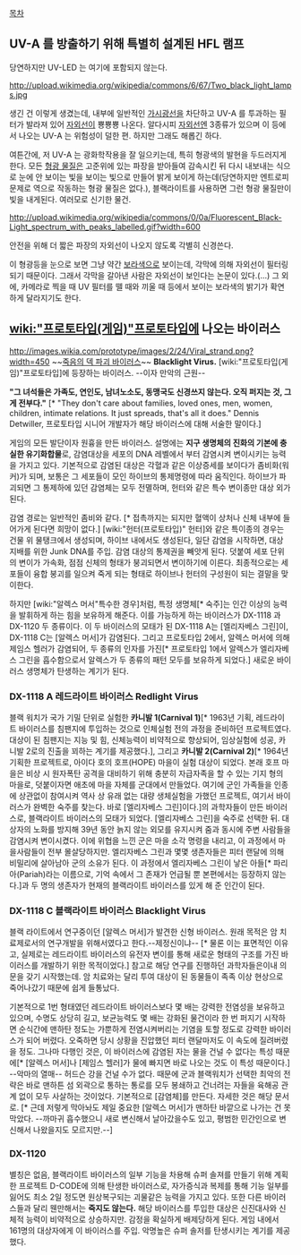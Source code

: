 [[목차]]

== UV-A 를 방출하기 위해 특별히 설계된 HFL 램프 ==
당연하지만 UV-LED 는 여기에 포함되지 않는다. 

http://upload.wikimedia.org/wikipedia/commons/6/67/Two_black_light_lamps.jpg

생긴 건 이렇게 생겼는데, 내부에 일반적인 [[가시광선]]을 차단하고 UV-A 를 투과하는 필터가 발라져 있어 [[자외선]]이 뿅뿅뿅 나온다. 알다시피 [[자외선]]엔 3종류가 있으며 이 등에서 나오는 UV-A 는 위험성이 덜한 편. 하지만 그래도 해롭긴 하다.

여튼간에, 저 UV-A 는 광화학작용을 잘 일으키는데, 특히 형광색의 발현을 두드러지게 한다. 모든 [[형광 물질]]은 고준위에 있는 파장을 받아들여 감속시킨 뒤 다시 내보내는 식으로 눈에 안 보이는 빛을 보이는 빛으로 만들어 밝게 보이게 하는데(당연하지만 엔트로피 문제로 역으로 작동하는 형광 물질은 없다.), 블랙라이트를 사용하면 그런 형광 물질만이 빛을 내게된다. 여러모로 신기한 물건.

http://upload.wikimedia.org/wikipedia/commons/0/0a/Fluorescent_Black-Light_spectrum_with_peaks_labelled.gif?width=600

안전을 위해 더 짧은 파장의 자외선이 나오지 않도록 각별히 신경쓴다. 

이 형광등을 눈으로 보면 그냥 약간 [[보라색]]으로 보이는데, 각막에 의해 자외선이 필터링되기 때문이다. 그래서 각막을 갈아낸 사람은 자외선이 보인다는 논문이 있다.(...) 그 외에, 카메라로 찍을 때 UV 필터를 뗄 때와 끼울 때 등에서 보이는 보라색의 밝기가 확연하게 달라지기도 한다.

== [[wiki:"프로토타입(게임)"프로토타입]]에 나오는 바이러스 ==

http://images.wikia.com/prototype/images/2/24/Viral_strand.png?width=450
~~[[죽음의 덱 파괴 바이러스]]~~
'''Blacklight Virus.'''
[wiki:"프로토타입(게임)"프로토타입]에 등장하는 바이러스. --이자 만악의 근원--

'''"그 녀석들은 가족도, 연인도, 남녀노소도, 동맹국도 신경쓰지 않는다. 오직 퍼지는 것, 그게 전부다."''' [* "They don't care about families, loved ones, men, women, children, intimate relations. It just spreads, that's all it does." Dennis Detwiller, 프로토타입 시니어 개발자가 해당 바이러스에 대해 서술한 말이다.]

게임의 모든 발단이자 원흉을 만든 바이러스. 
설명에는 '''지구 생명체의 진화의 기본에 충실한 유기화합물'''로, 감염대상을 세포의 DNA 레벨에서 부터 감염시켜 변이시키는 능력을 가지고 있다. 기본적으로 감염된 대상은 각혈과 같은 이상증세를 보이다가 좀비화(워커)가 되며, 보통은 그 세포들이 모인 하이브의 통제명령에 따라 움직인다. 하이브가 파괴되면 그 통제하에 있던 감염체는 모두 전멸하며, 헌터와 같은 특수 변이종만 대상 외가 된다. 

감염 경로는 일반적인 좀비와 같다. [* 접촉까지는 되지만 혈액이 상처나 신체 내부에 들어가게 된다면 희망이 없다.]  [wiki:"헌터(프로토타입)" 헌터]와 같은 특이종의 경우는 건물 위 물탱크에서 생성되며, 하이브 내에서도 생성된다, 일단 감염을 시작하면, 대상 지배를 위한 Junk DNA를 주입. 감염 대상의 통제권을 빼앗게 된다. 덧붙여 세포 단위의 변이가 가속화, 점점 신체의 형태가 붕괴되면서 변이하기에 이른다. 최종적으로는 세포들이 융합 붕괴를 일으켜 죽게 되는 형태로 하이브나 헌터의 구성원이 되는 결말을 맞이한다.

하지만 [wiki:"알렉스 머서"특수한 경우]처럼, 특정 생명체[* 숙주]는 인간 이상의 능력을 발휘하게 하는 힘을 보유하게 해준다. 이를 가능하게 하는 바이러스가 DX-1118 과 DX-1120 두 종류이다. 이 두 바이러스의 모태가 된 DX-1118 A는 [엘리자베스 그린]이, DX-1118 C는 [알렉스 머서]가 감염된다. 그리고 프로토타입 2에서, 알렉스 머서에 의해 제임스 헬러가 감염되어, 두 종류의 인자를 가진[* 프로토타입 1에서 알렉스가 엘리자베스 그린을 흡수함으로서 알렉스가 두 종류의 패턴 모두를 보유하게 되었다.] 새로운 바이러스 생명체가 탄생하는 계기가 된다. 

=== DX-1118 A 레드라이트 바이러스 Redlight Virus ===

블랙 워치가 국가 기밀 단위로 실험한 '''카니발 1(Carnival 1)'''[* 1963년 기획, 레드라이트 바이러스를 침팬지에 투입하는 것으로 인체실험 전의 과정을 준비하던 프로젝트였다. 대상이 된 침팬지는 지능 및 힘, 신체능력이 비약적으로 향상되어, 임상실험에 성공, 카니발 2로의 진출을 꾀하는 계기를 제공했다.], 그리고 '''카니발 2(Carnival 2)'''[* 1964년 기획한 프로젝트로, 아이다 호의 호프(HOPE) 마을이 실험 대상이 되었다. 본래 호프 마을은 비상 시 원자폭탄 공격을 대비하기 위해 충분히 자급자족을 할 수 있는 기지 형의 마을로, 덧붙이자면 애초에 마을 자체를 군대에서 만들었다. 여기에 군인 가족들을 인종에 상관없이 참여시켜 역사 상 유래 없는 대량 생체실험을 가했던 프로젝트, 여기서 바이러스가 완벽한 숙주를 찾는다. 바로 [엘리자베스 그린]이다.]의 과학자들이 만든 바이러스로, 블랙라이트 바이러스의 모태가 되었다. [엘리자베스 그린]을 숙주로 선택한 뒤. 대상자의 노화를 방지해 39년 동안 늙지 않는 외모를 유지시켜 줌과 동시에 주변 사람들을 감염시켜 변이시켰다. 이에 위협을 느낀 군은 마을 소각 명령을 내리고, 이 과정에서 마을사람들이 전부 몰살당하지만. 엘리자베스 그린과 몇몇 생존자들은 피터 랜달에 의해 비밀리에 살아남아 군의 소유가 된다. 이 과정에서 엘리자베스 그린이 낳은 아들[* 파리아(Pariah)라는 이름으로, 기억 속에서 그 존재가 언급될 뿐 본편에서는 등장하지 않는다.]과 두 명의 생존자가 현재의 블랙라이트 바이러스를 있게 해 준 인간이 된다. 

=== DX-1118 C 블랙라이트 바이러스 Blacklight Virus ===

블랙 라이트에서 연구중이던 [알렉스 머서]가 발견한 신형 바이러스. 원래 목적은 암 치료제로서의 연구개발을 위해서였다고 한다.--제정신이냐-- [* 물론 이는 표면적인 이유고, 실제로는 레드라이트 바이러스의 유전자 변이를 통해 새로운 형태의 구조를 가진 바이러스를 개발하기 위한 목적이었다.] 참고로 해당 연구를 진행하던 과학자들은이내 의문을 갖기 시작했는데. 암 치료와는 달리 투여 대상이 된 동물들이 족족 이상 현상으로 죽어나갔기 때문에 쉽게 들통났다. 

기본적으로 1번 형태였던 레드라이트 바이러스보다 몇 배는 강력한 전염성을 보유하고 있으며, 수명도 상당히 길고, 보균능력도 몇 배는 강화된 물건이라 한 번 퍼지기 시작하면 순식간에 맨하탄 정도는 가뿐하게 전염시켜버리는 기염을 토할 정도로 강력한 바이러스가 되어 버렸다. 오죽하면 당시 상황을 진압했던 피터 랜달마저도 이 속도에 질려버렸을 정도. 그나마 다행인 것은, 이 바이러스에 감염된 자는 물을 건널 수 없다는 특성 때문에[* [알렉스 머서]나 [제임스 헬러]가 물에 빠지면 바로 나오는 것도 이 특성 때문이다.] --악마의 열매-- 허드슨 강을 건널 수가 없다. 때문에 군과 블랙워치가 선택한 최악의 전략은 바로 맨하튼 섬 외곽으로 통하는 통로를 모두 봉쇄하고 건너려는 자들을 육해공 관계 없이 모두 사살하는 것이었다. 기본적으로 [감염체]를 만든다. 자세한 것은 해당 문서로.
[* 근데 저렇게 막아놔도 제일 중요한 [알렉스 머서]가 맨하탄 바깥으로 나가는 건 못 막았다. --까마귀 흡수했으니 새로 변신해서 날아갔을수도 있고, 평범한 민간인으로 변신해서 나왔을지도 모르지만.--]

=== DX-1120 ===

별칭은 없음, 블랙라이트 바이러스의 일부 기능을 차용해 슈퍼 솔져를 만들기 위해 계획한 프로젝트 D-CODE에 의해 탄생한 바이러스로, 자가증식과 복제를 통해 기능 일부를 잃어도 최소 2일 정도면 원상복구되는 괴물같은 능력을 가지고 있다. 또한 다른 바이러스들과 달리 웬만해서는 '''죽지도 않는다.''' 해당 바이러스를 투입한 대상은 신진대사와 신체적 능력이 비약적으로 상승하지만. 감정을 확실하게 배제당하게 된다. 게임 내에서 161명의 대상자에게 이 바이러스를 주입. 악명높은 슈퍼 솔저를 탄생시키는 계기를 제공했다.
